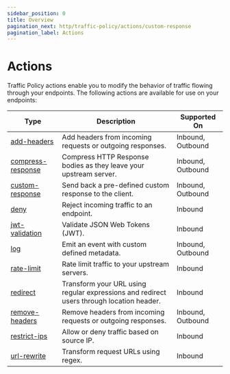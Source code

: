 ```yaml
---
sidebar_position: 0
title: Overview
pagination_next: http/traffic-policy/actions/custom-response
pagination_label: Actions
---
```


# Actions

Traffic Policy actions enable you to modify the behavior of traffic flowing through your endpoints. The following actions are available for use on your endpoints:

| Type                                   | Description                                                                              | Supported On      |
| -------------------------------------- | ---------------------------------------------------------------------------------------- | ----------------- |
| [add-headers](add-headers)             | Add headers from incoming requests or outgoing responses.                                | Inbound, Outbound |
| [compress-response](compress-response) | Compress HTTP Response bodies as they leave your upstream server.                        | Inbound, Outbound |
| [custom-response](custom-response)     | Send back a pre-defined custom response to the client.                                   | Inbound, Outbound |
| [deny](deny)                           | Reject incoming traffic to an endpoint.                                                  | Inbound           |
| [jwt-validation](jwt-validation)       | Validate JSON Web Tokens (JWT).                                                          | Inbound           |
| [log](log)                             | Emit an event with custom defined metadata.                                              | Inbound, Outbound |
| [rate-limit](rate-limit)               | Rate limit traffic to your upstream servers.                                             | Inbound           |
| [redirect](redirect)                   | Transform your URL using regular expressions and redirect users through location header. | Inbound           |
| [remove-headers](remove-headers)       | Remove headers from incoming requests or outgoing responses.                             | Inbound, Outbound |
| [restrict-ips](restrict-ips)           | Allow or deny traffic based on source IP.                                                | Inbound           |
| [url-rewrite](url-rewrite)             | Transform request URLs using regex.                                                      | Inbound           |
